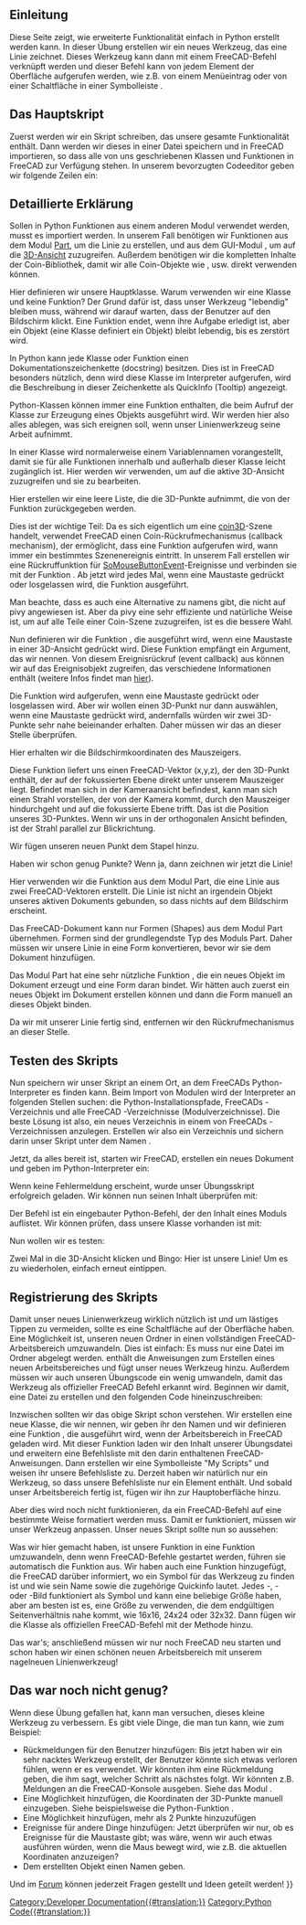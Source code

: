 <languages/>

{{TOCright}}

<span id="Introduction"></span>
==Einleitung==

Diese Seite zeigt, wie erweiterte Funktionalität einfach in Python erstellt werden kann. In dieser Übung erstellen wir ein neues Werkzeug, das eine Linie zeichnet. Dieses Werkzeug kann dann mit einem FreeCAD-Befehl verknüpft werden und dieser Befehl kann von jedem Element der Oberfläche aufgerufen werden, wie z.B. von einem Menüeintrag oder von einer Schaltfläche in einer Symbolleiste .

<span id="The_main_script"></span>
==Das Hauptskript==

Zuerst werden wir ein Skript schreiben, das unsere gesamte Funktionalität enthält. Dann werden wir dieses in einer Datei speichern und in FreeCAD importieren, so dass alle von uns geschriebenen Klassen und Funktionen in FreeCAD zur Verfügung stehen. In unserem bevorzugten Codeeditor geben wir folgende Zeilen ein:

{{Code|code=
import FreeCADGui, Part
from pivy.coin import *

class line:

    """This class will create a line after the user clicked 2 points on the screen"""

    def __init__(self):
        self.view = FreeCADGui.ActiveDocument.ActiveView
        self.stack = []
        self.callback = self.view.addEventCallbackPivy(SoMouseButtonEvent.getClassTypeId(), self.getpoint)

    def getpoint(self, event_cb):
        event = event_cb.getEvent()
        if event.getState() == SoMouseButtonEvent.DOWN:
            pos = event.getPosition()
            point = self.view.getPoint(pos[0], pos[1])
            self.stack.append(point)
            if len(self.stack) == 2:
                l = Part.LineSegment(self.stack[0], self.stack[1])
                shape = l.toShape()
                Part.show(shape)
                self.view.removeEventCallbackPivy(SoMouseButtonEvent.getClassTypeId(), self.callback)
}}
{{Top}}
<span id="Detailed_explanation"></span>
==Detaillierte Erklärung==

{{Code|code=
import Part, FreeCADGui
from pivy.coin import *
}}

Sollen in Python Funktionen aus einem anderen Modul verwendet werden, musst es importiert werden. In unserem Fall benötigen wir Funktionen aus dem Modul [[Part_Workbench/de|Part]], um die Linie zu erstellen, und aus dem GUI-Modul {{incode|FreeCADGui}}, um auf die [[3D_View/de|3D-Ansicht]] zuzugreifen. Außerdem benötigen wir die kompletten Inhalte der Coin-Bibliothek, damit wir alle Coin-Objekte wie {{incode|SoMouseButtonEvent}}, usw. direkt verwenden können.

{{Code|code=
class line:
}}

Hier definieren wir unsere Hauptklasse. Warum verwenden wir eine Klasse und keine Funktion? Der Grund dafür ist, dass unser Werkzeug "lebendig" bleiben muss, während wir darauf warten, dass der Benutzer auf den Bildschirm klickt. Eine Funktion endet, wenn ihre Aufgabe erledigt ist, aber ein Objekt (eine Klasse definiert ein Objekt) bleibt lebendig, bis es zerstört wird.

{{Code|code=
"""This class will create a line after the user clicked 2 points on the screen"""
}}

In Python kann jede Klasse oder Funktion einen Dokumentationszeichenkette (docstring) besitzen. Dies ist in FreeCAD besonders nützlich, denn wird diese Klasse im Interpreter aufgerufen, wird die Beschreibung in dieser Zeichenkette als QuickInfo (Tooltip) angezeigt.

{{Code|code=
def __init__(self):
}}

Python-Klassen können immer eine Funktion {{incode|__init__}} enthalten, die beim Aufruf der Klasse zur Erzeugung eines Objekts ausgeführt wird. Wir werden hier also alles ablegen, was sich ereignen soll, wenn unser Linienwerkzeug seine Arbeit aufnimmt.

{{Code|code=
self.view = FreeCADGui.ActiveDocument.ActiveView
}}

In einer Klasse wird normalerweise {{incode|self.}} einem Variablennamen vorangestellt, damit sie für alle Funktionen innerhalb und außerhalb dieser Klasse leicht zugänglich ist. Hier werden wir {{incode|self.view}} verwenden, um auf die aktive 3D-Ansicht zuzugreifen und sie zu bearbeiten.

{{Code|code=
self.stack = []
}}

Hier erstellen wir eine leere Liste, die die 3D-Punkte aufnimmt, die von der Funktion {{incode|getpoint()}} zurückgegeben werden.

{{Code|code=
self.callback = self.view.addEventCallbackPivy(SoMouseButtonEvent.getClassTypeId(), self.getpoint)
}}

Dies ist der wichtige Teil: Da es sich eigentlich um eine [http://www.coin3d.org/ coin3D]-Szene handelt, verwendet FreeCAD einen Coin-Rückrufmechanismus (callback mechanism), der ermöglicht, dass eine Funktion aufgerufen wird, wann immer ein bestimmtes Szenenereignis eintritt. In unserem Fall erstellen wir eine Rückruffunktion für [http://doc.coin3d.org/Coin/group__events.html SoMouseButtonEvent]-Ereignisse und verbinden sie mit der Funktion {{incode|getpoint()}}. Ab jetzt wird jedes Mal, wenn eine Maustaste gedrückt oder losgelassen wird, die Funktion {{incode|getpoint()}} ausgeführt.

Man beachte, dass es auch eine Alternative zu {{incode|addEventCallbackPivy()}} namens {{incode|addEventCallback()}} gibt, die nicht auf pivy angewiesen ist. Aber da pivy eine sehr effiziente und natürliche Weise ist, um auf alle Teile einer Coin-Szene zuzugreifen, ist es die bessere Wahl.
{{Top}}
{{Code|code=
def getpoint(self, event_cb):
}}

Nun definieren wir die Funktion {{incode|getpoint()}}, die ausgeführt wird, wenn eine Maustaste in einer 3D-Ansicht gedrückt wird. Diese Funktion empfängt ein Argument, das wir {{incode|event_cb}} nennen. Von diesem Ereignisrückruf (event callback) aus können wir auf das Ereignisobjekt zugreifen, das verschiedene Informationen enthält (weitere Infos findet man [[Code_snippets/de#Mausereignisse_in_der_3D-Ansicht_beobachten_mit_Python|hier]]).

{{Code|code=
if event.getState() == SoMouseButtonEvent.DOWN:
}}

Die {{incode|getpoint()}} Funktion wird aufgerufen, wenn eine Maustaste gedrückt oder losgelassen wird. Aber wir wollen einen 3D-Punkt nur dann auswählen, wenn eine Maustaste gedrückt wird, andernfalls würden wir zwei 3D-Punkte sehr nahe beieinander erhalten. Daher müssen wir das an dieser Stelle überprüfen.

{{Code|code=
pos = event.getPosition()
}}

Hier erhalten wir die Bildschirmkoordinaten des Mauszeigers.

{{Code|code=
point = self.view.getPoint(pos[0], pos[1])
}}

Diese Funktion liefert uns einen FreeCAD-Vektor (x,y,z), der den 3D-Punkt enthält, der auf der fokussierten Ebene direkt unter unserem Mauszeiger liegt. Befindet man sich in der Kameraansicht befindest, kann man sich einen Strahl vorstellen, der von der Kamera kommt, durch den Mauszeiger hindurchgeht und auf die fokussierte Ebene trifft. Das ist die Position unseres 3D-Punktes. Wenn wir uns in der orthogonalen Ansicht befinden, ist der Strahl parallel zur Blickrichtung.

{{Code|code=
self.stack.append(point)
}}

Wir fügen unseren neuen Punkt dem Stapel hinzu.

{{Code|code=
if len(self.stack) == 2:
}}

Haben wir schon genug Punkte? Wenn ja, dann zeichnen wir jetzt die Linie!

{{Code|code=
l = Part.LineSegment(self.stack[0], self.stack[1])
}}

Hier verwenden wir die Funktion {{incode|LineSegment()}} aus dem Modul Part, die eine Linie aus zwei FreeCAD-Vektoren erstellt. Die Linie ist nicht an irgendein Objekt unseres aktiven Dokuments gebunden, so dass nichts auf dem Bildschirm erscheint.

{{Code|code=
shape = l.toShape()
}}

Das FreeCAD-Dokument kann nur Formen (Shapes) aus dem Modul Part übernehmen. Formen sind der grundlegendste Typ des Moduls Part. Daher müssen wir unsere Linie in eine Form konvertieren, bevor wir sie dem Dokument hinzufügen.

{{Code|code=
Part.show(shape)
}}

Das Modul Part hat eine sehr nützliche Funktion {{incode|show()}}, die ein neues Objekt im Dokument erzeugt und eine Form daran bindet. Wir hätten auch zuerst ein neues Objekt im Dokument erstellen können und dann die Form manuell an dieses Objekt binden.

{{Code|code=
self.view.removeEventCallbackPivy(SoMouseButtonEvent.getClassTypeId(), self.callback)
}}

Da wir mit unserer Linie fertig sind, entfernen wir den Rückrufmechanismus an dieser Stelle.
{{Top}}
<span id="Testing_the_script"></span>
==Testen des Skripts==

Nun speichern wir unser Skript an einem Ort, an dem FreeCADs Python-Interpreter es finden kann. Beim Import von Modulen wird der Interpreter an folgenden Stellen suchen: die Python-Installationspfade, FreeCADs {{FileName|bin}}-Verzeichnis und alle FreeCAD {{FileName|Mod}}-Verzeichnisse (Modulverzeichnisse). Die beste Lösung ist also, ein neues Verzeichnis in einem von FreeCADs {{FileName|Mod}}-Verzeichnissen anzulegen. Erstellen wir also ein Verzeichnis {{FileName|MyScripts}} und sichern darin unser Skript unter dem Namen {{FileName|exercise.py}}.

Jetzt, da alles bereit ist, starten wir FreeCAD, erstellen ein neues Dokument und geben im Python-Interpreter ein:

{{Code|code=
import exercise
}}

Wenn keine Fehlermeldung erscheint, wurde unser Übungsskript erfolgreich geladen. Wir können nun seinen Inhalt überprüfen mit:

{{Code|code=
dir(exercise)
}}

Der Befehl {{incode|dir()}} ist ein eingebauter Python-Befehl, der den Inhalt eines Moduls auflistet. Wir können prüfen, dass unsere Klasse {{incode|line()}} vorhanden ist mit:

{{Code|code=
'line' in dir(exercise)
}}

Nun wollen wir es testen:

{{Code|code=
exercise.line()
}}

Zwei Mal in die 3D-Ansicht klicken und Bingo: Hier ist unsere Linie! Um es zu wiederholen, einfach erneut {{incode|exercise.line()}} eintippen.
{{Top}}
<span id="Registering_the_script"></span>
==Registrierung des Skripts==

Damit unser neues Linienwerkzeug wirklich nützlich ist und um lästiges Tippen zu vermeiden, sollte es eine Schaltfläche auf der Oberfläche haben. Eine Möglichkeit ist, unseren neuen Ordner {{FileName|MyScripts}} in einen vollständigen FreeCAD-Arbeitsbereich umzuwandeln. Dies ist einfach: Es muss nur eine Datei {{FileName|InitGui.py}} im Ordner {{FileName|MyScripts}} abgelegt werden. {{FileName|InitGui.py}} enthält die Anweisungen zum Erstellen eines neuen Arbeitsbereiches und fügt unser neues Werkzeug hinzu. Außerdem müssen wir auch unseren Übungscode ein wenig umwandeln, damit das Werkzeug {{incode|line()}} als offizieller FreeCAD Befehl erkannt wird. Beginnen wir damit, eine Datei {{FileName|InitGui.py}} zu erstellen und den folgenden Code hineinzuschreiben:

{{Code|code=
class MyWorkbench (Workbench):

    MenuText = "MyScripts"

    def Initialize(self):
        import exercise
        commandslist = ["line"]
        self.appendToolbar("My Scripts", commandslist)

Gui.addWorkbench(MyWorkbench())
}}

Inzwischen sollten wir das obige Skript schon verstehen. Wir erstellen eine neue Klasse, die wir {{incode|MyWorkbench}} nennen, wir geben ihr den Namen {{incode|MenuText}} und wir definieren eine Funktion {{incode|Initialize()}}, die ausgeführt wird, wenn der Arbeitsbereich in FreeCAD geladen wird. Mit dieser Funktion laden wir den Inhalt unserer Übungsdatei und erweitern eine Befehlsliste mit den darin enthaltenen FreeCAD-Anweisungen. Dann erstellen wir eine Symbolleiste "My Scripts" und weisen ihr unsere Befehlsliste zu. Derzeit haben wir natürlich nur ein Werkzeug, so dass unsere Befehlsliste nur ein Element enthält. Und sobald unser Arbeitsbereich fertig ist, fügen wir ihn zur Hauptoberfläche hinzu.

Aber dies wird noch nicht funktionieren, da ein FreeCAD-Befehl auf eine bestimmte Weise formatiert werden muss. Damit er funktioniert, müssen wir unser Werkzeug {{incode|line()}} anpassen. Unser neues Skript {{FileName|exercise.py}} sollte nun so aussehen:

{{Code|code=
import FreeCADGui, Part
from pivy.coin import *

class line:

    """This class will create a line after the user clicked 2 points on the screen"""

    def Activated(self):
        self.view = FreeCADGui.ActiveDocument.ActiveView
        self.stack = []
        self.callback = self.view.addEventCallbackPivy(SoMouseButtonEvent.getClassTypeId(), self.getpoint)

    def getpoint(self, event_cb):
        event = event_cb.getEvent()
        if event.getState() == SoMouseButtonEvent.DOWN:
            pos = event.getPosition()
            point = self.view.getPoint(pos[0], pos[1])
            self.stack.append(point)
            if len(self.stack) == 2:
                l = Part.LineSegment(self.stack[0], self.stack[1])
                shape = l.toShape()
                Part.show(shape)
                self.view.removeEventCallbackPivy(SoMouseButtonEvent.getClassTypeId(), self.callback)

    def GetResources(self):
        return {'Pixmap': 'path_to_an_icon/line_icon.png', 'MenuText': 'Line', 'ToolTip': 'Creates a line by clicking 2 points on the screen'}

FreeCADGui.addCommand('line', line())
}}

Was wir hier gemacht haben, ist unsere Funktion {{incode|__init__()}} in eine Funktion {{incode|Activated()}} umzuwandeln, denn wenn FreeCAD-Befehle gestartet werden, führen sie automatisch die Funktion {{incode|Activated()}} aus. Wir haben auch eine Funktion {{incode|GetResources()}} hinzugefügt, die FreeCAD darüber informiert, wo ein Symbol für das Werkzeug zu finden ist und wie sein Name sowie die zugehörige Quickinfo lautet. Jedes {{FileName|jpg}}-, {{FileName|png}}- oder {{FileName|svg}}-Bild funktioniert als Symbol und kann eine beliebige Größe haben, aber am besten ist es, eine Größe zu verwenden, die dem endgültigen Seitenverhältnis nahe kommt, wie 16x16, 24x24 oder 32x32.
Dann fügen wir die Klasse {{incode|line()}} als offiziellen FreeCAD-Befehl mit der Methode {{incode|addCommand()}} hinzu.

Das war's; anschließend müssen wir nur noch FreeCAD neu starten und schon haben wir einen schönen neuen Arbeitsbereich mit unserem nagelneuen Linienwerkzeug!
{{Top}}
<span id="So_you_want_more?"></span>
==Das war noch nicht genug?==

Wenn diese Übung gefallen hat, kann man versuchen, dieses kleine Werkzeug zu verbessern. Es gibt viele Dinge, die man tun kann, wie zum Beispiel:
* Rückmeldungen für den Benutzer hinzufügen: Bis jetzt haben wir ein sehr nacktes Werkzeug erstellt, der Benutzer könnte sich etwas verloren fühlen, wenn er es verwendet. Wir könnten ihm eine Rückmeldung geben, die ihm sagt, welcher Schritt als nächstes folgt. Wir könnten z.B. Meldungen an die FreeCAD-Konsole ausgeben. Siehe das Modul {{incode|FreeCAD.Console}}.
* Eine Möglichkeit hinzufügen, die Koordinaten der 3D-Punkte manuell einzugeben. Siehe beispielsweise die Python-Funktion {{incode|input()}}.
* Eine Möglichkeit hinzufügen, mehr als 2 Punkte hinzuzufügen
* Ereignisse für andere Dinge hinzufügen: Jetzt überprüfen wir nur, ob es Ereignisse für die Maustaste gibt; was wäre, wenn wir auch etwas ausführen würden, wenn die Maus bewegt wird, wie z.B. die aktuellen Koordinaten anzuzeigen?
* Dem erstellten Objekt einen Namen geben.

Und im [https://forum.freecad.org/ Forum] können jederzeit Fragen gestellt und Ideen geteilt werden!
{{Top}}
{{Powerdocnavi{{#translation:}}}}
[[Category:Developer Documentation{{#translation:}}]]
[[Category:Python Code{{#translation:}}]]
{{clear}}